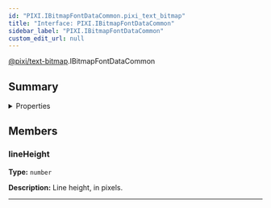 ```yaml
---
id: "PIXI.IBitmapFontDataCommon.pixi_text_bitmap"
title: "Interface: PIXI.IBitmapFontDataCommon"
sidebar_label: "PIXI.IBitmapFontDataCommon"
custom_edit_url: null
---
```



<div class="package-name">

[@pixi/text-bitmap](../modules/pixi_text_bitmap).IBitmapFontDataCommon

</div>






        

## Summary

<details><summary>Properties</summary>
<p>

| Name       | Type                | Description             |
| ---------- | ------------------- | ----------------------- |
| lineHeight | <code>number</code> | Line height, in pixels. |

</p>
</details>
    




## Members
<article>

### lineHeight 
**Type:** <code>number</code>

**Description:** Line height, in pixels.

</article>


---------------------------------------



  